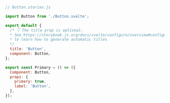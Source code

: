 ```js
// Button.stories.js

import Button from './Button.svelte';

export default {
  /* 👇 The title prop is optional.
  * See https://storybook.js.org/docs/svelte/configure/overview#configure-story-loading
  * to learn how to generate automatic titles
  */
  title: 'Button',
  component: Button,
};

export const Primary = () => ({
  Component: Button,
  props: {
    primary: true,
    label: 'Button',
  },
});
```